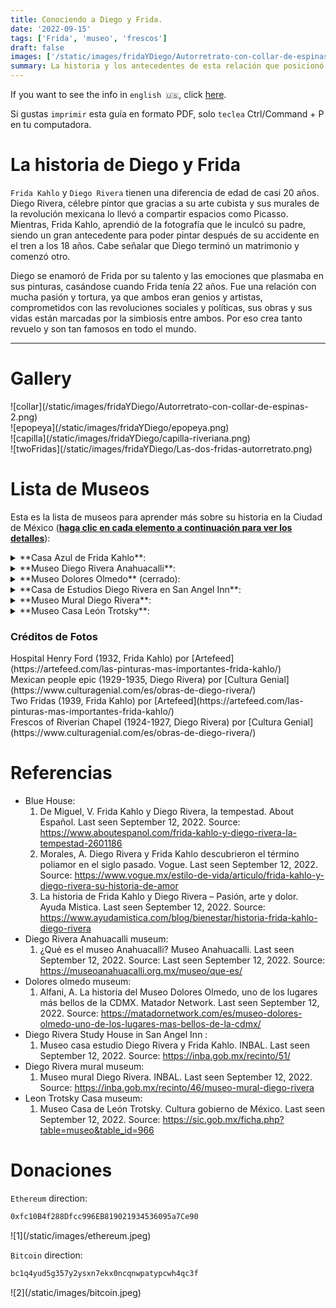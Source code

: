 ```yaml
---
title: Conociendo a Diego y Frida.
date: '2022-09-15'
tags: ['Frida', 'museo', 'frescos']
draft: false
images: ['/static/images/fridaYDiego/Autorretrato-con-collar-de-espinas-2.png']
summary: La historia y los antecedentes de esta relación que posicionó a Frida como una artista de talla mundial.
---
```


If you want to see the info in `english 🇺🇸`, click [here](/blog/diegoNFrida).

Si gustas `imprimir` esta guía en formato PDF, solo `teclea` Ctrl/Command + P en tu computadora.

# La historia de Diego y Frida

`Frida Kahlo` y `Diego Rivera` tienen una diferencia de edad de casi 20 años. Diego Rivera, célebre pintor que gracias a su arte cubista y sus murales de la revolución mexicana lo llevó a compartir espacios como Picasso. Mientras, Frida Kahlo,
aprendió de la fotografía que le inculcó su padre, siendo un gran antecedente para poder pintar después de su accidente en el tren a los 18 años. Cabe señalar que Diego terminó un matrimonio y comenzó otro.

Diego se enamoró de Frida por su talento y las emociones que plasmaba en sus pinturas, casándose cuando Frida tenía 22 años. Fue una relación con mucha pasión y tortura, ya que ambos eran genios y artistas,
comprometidos con las revoluciones sociales y políticas, sus obras y sus vidas están marcadas por la simbiosis entre ambos. Por eso crea tanto revuelo y son tan famosos en todo el mundo.

---

# Gallery

<div className="-mx-2 flex flex-wrap overflow-hidden xl:-mx-2">
  <div className="my-1 w-full overflow-hidden px-2 xl:my-1 xl:w-1/2 xl:px-2">
    ![collar](/static/images/fridaYDiego/Autorretrato-con-collar-de-espinas-2.png)
  </div>
  <div className="my-1 w-full overflow-hidden px-2 xl:my-1 xl:w-1/2 xl:px-2">
    ![epopeya](/static/images/fridaYDiego/epopeya.png)
  </div>
  <div className="my-1 w-full overflow-hidden px-2 xl:my-1 xl:w-1/2 xl:px-2">
    ![capilla](/static/images/fridaYDiego/capilla-riveriana.png)
  </div>
  <div className="my-1 w-full overflow-hidden px-2 xl:my-1 xl:w-1/2 xl:px-2">
    ![twoFridas](/static/images/fridaYDiego/Las-dos-fridas-autorretrato.png)
  </div>
</div>

# Lista de Museos

Esta es la lista de museos para aprender más sobre su historia en la Ciudad de México (<u>**haga clic en cada elemento a continuación para ver los detalles**</u>):

<details>
    <summary>**Casa Azul de Frida Kahlo**:</summary>
        <ul>
            <li type="square"> Contexto e historia. Ubicado al sur de la Ciudad de México, en una de sus colonias míticas, fue donde Diego Rivera y Frida Kahlo compartieron su vida, razón por la cual Dolores Olmedo abrió al público el museo, que refleja la vida y obra cotidiana de los artistas. Dentro de las puertas de este museo se encuentran las ollas donde cocinaban, sus dormitorios, sus herramientas de pintura, los vestidos de tehuana de Frida y un pintoresco jardín. </li>
            <li type="square"> Lo encontrarás dentro. </li>
                - A) La casa Azul.
                    - i) la familia de Frida
                    - ii) Pinturas de Diego relacionadas con la muerte de Frida.
                    - iii) La relación de Trotsky con Diego y Frida
                    - iv) Estudio y dormitorios de Diego y Frida
                - B) Jardín.
                    - i) Vestigios extraídos de Diego de las diferentes áreas arqueológicas visitadas
                    - ii) Mezcla de los vestigios y cacerolas en el jardín.
            <li type="square"> Cómo llegar. </li>
                - A) Del museo Diego Rivera Anahuacalli.
                    - i) Caminar por calle museo hasta avenida división del norte
                    - ii) Tomar el autobús. De división del norte 3315 parada a
                    - iii) Camine hacia el museo.
                - B) Desde el metro. https://metro.cdmx.gob.mx/storage/app/media/red/plano_red19.pdf
            <li type="square"> Costo. Fines de semana 270 MXN/13.5 dls. Permiso de cámara 30 MXN/1.5 dls. Martes a viernes 250 mxn/12.5 dls. </li>
            <li type="square"> Abierto: Martes de 10 a 18. Miércoles de 11 a 18. Jueves a Domingo de 10 a 18. </li>
            <li type="square"> Nivel de seguridad: ⭐️⭐️⭐️⭐️⭐️ (4.5) </li>
            <li type="square"> Visitas guiadas. Tienes que enviar un correo electrónico para programar un recorrido previamente. Tiene que ser un mínimo de 10 a 15 personas. 800 MXN/40 dls en inglés </li>
            <li type="square"> Qué comer. </li>
            <li type="square"> Material adicional. Hay códigos QR para que los niños interactúen, así como audio oficial del museo con un valor de 70 MXN/3.5 dls. </li>
            <li type="square"> [Sitio web](https://www.museofridakahlo.org.mx/?lang=en) oficial del museo.</li>
            </ul>
</details>

<details>
    <summary>**Museo Diego Rivera Anahuacalli**: </summary>
        <ul>
            <li type="square"> Contexto e historia. Dentro de las expediciones de Diego a lo largo de visitas a ruinas arqueológicas, armando
            sus bocetos y un par de pinturas junto al arte precolombino. El museo se divide en tres: el infierno, el purgatorio y el cielo, 
            donde hasta la cima del mismo hay un mirador. La fachada principal se refiere a Coatlicue, la madre del dios de la guerra Huitzilopochtli. 
            El edificio fue diseñado por Juan O'Gorman. </li>
            <li type="square"> Cómo llegar. </li>
                - A) De la casa azul de Frida Kahlo.
                    - i) Caminar para tomar el bus.
                    - ii) Tomar el bus desde la parada División del norte 3315. https://moovitapp.com/index/es/public_transit-line-6-Ciudad_de_Mexico-822-1341234-3808689-1
                    - iii) Camine hacia el museo. https://bit.ly/3BjoPzZ
                - B) Desde estación Xotepingo tren ligero. https://goo.gl/maps/gR55HXZvvNPVuRaU8
                - C) Desde autobús. https://goo.gl/maps/8RgdNCMadRZjwjAx5 // https://moovitapp.com/index/en/public_transit-line-152-Ciudad_de_Mexico-822-1341234-3808828-3
            <li type="square"> Costo. 100 MXN / 5 dls. </li>
            <li type="square"> Abierto: martes a domingo de 11 a 17:30. </li>
            <li type="square"> Nivel de seguridad: ⭐️⭐️⭐️⭐️⭐️ (4) </li>
            <li type="square"> Visitas guiadas. </li>
            <li type="square"> Qué comer. </li>
            <li type="square"> Material adicional. </li>
            <li type="square"> [Sitio web](https://museoanahuacalli.org.mx/es/) oficial del museo. </li>
        </ul>
</details>

<details>
    <summary>**Museo Dolores Olmedo** (cerrado): </summary>
        <ul>
            <li type="square"> Contexto e historia. El museo es una antigua hacienda en la zona de Xochimilco, que alberga la mayor
             colección de arte de Diego Rivera y Frida Kahlo. Puedes encontrar fauna muy endémica de México como
             como los pavos reales o la raza de perros Xoloitzcuintles. </li>
            <li type="square"> Cómo llegar. Por el momento, el museo está cerrado hasta nuevo aviso. </li>
            <li type="square"> Nivel de seguridad: ⭐️⭐️⭐️⭐️⭐️ (4) </li>
            <li type="square"> [Sitio web](https://www.museodoloresolmedo.org.mx/) oficial del museo. </li>
        </ul>
</details>

<details>
    <summary> **Casa de Estudios Diego Rivera en San Angel Inn**: </summary>
        <ul>
            <li type="square"> [Sitio web](https://estudiodiegorivera.inba.gob.mx/) oficial del museo. </li>
            <li type="square"> Contexto e historia. Diego Rivera le pidió al aclamado arquitecto mexicano Juan O'Gorman que diseñara
            un estudio donde Diego y Frida Kahlo pudieran trabajar cómodamente, además de poder vivir en él.
            Vivieron un par de años regresando de USA hasta la muerte del padre de Frida, Guillermo
            Kahlo, regresando a la casa azul. </li>
            <li type="square"> Lo encontrarás dentro. Las casas fueron construidas en terrenos vendidos por el arquitecto a los pintores, donde
            parte de la vida y obra de Juan O'Gorman puede encontrarse como solución a la demanda de la construcción
            de nuevas escuelas debido al rápido crecimiento de la población en la Ciudad de México.</li>
                - A) Casa de Diego Rivera.
                - B) Casa de Frida.
                - C) Casa de Juan O'Gorman.
            <li type="square"> Cómo llegar. https://moovitapp.com/index/es-419/transporte_p%C3%BAblico-line-116A-Ciudad_de_Mexico-822-8909-38975506-1 </li>
                - A) Autobús desde la estación de metro viveros (parada Universidad hasta sta. Catarina - Magnolia).
                - B) Bus desde casa azul de Frida (caminar 4 calles hasta parada Malintzin-allende hasta sta. Catarina – Magnolia).
            <li type="square"> Costo. 40 MXN/2 dls. No hay boletos en línea. </li>
            <li type="square"> Abierto: de martes a domingo de 11 a 17. </li>
            <li type="square"> Nivel de seguridad: ⭐️⭐️⭐️⭐️⭐️ (4.5) </li>
            <li type="square"> Visitas guiadas. Los martes hay personal que habla inglés y los viernes es el jefe de departamento.
            No pagues algún extra, así que alguna propina está bien. De igual forma puede consultarlo a través del correo electrónico: medr.atencionalvisitante@inba.gob.mx
            o medr.pedagogia@inba.gob.mx </li>
            <li type="square"> Qué comer. </li>
            <li type="square"> Material adicional. Encontrará un par de códigos QR con la información, que se encuentra principalmente en
            Español. En algunas salas hay códigos QR en francés e inglés. </li>
        </ul>
</details>

<details>
    <summary>**Museo Mural Diego Rivera**: </summary>
        <ul>
            <li type="square"> Contexto e historia. El museo en sus inicios no lo era. Como en el caso de Diego Rivera y José Clemente
            Orozco, a quienes se les pidió que pintaran frescos en edificios pertenecientes a celebridades o amigos, Diego
            pintó el mural "*Sueño de una tarde dominical en la alameda central*" porque el edificio estaba
            bastante cerca del parque central de la alameda en la Ciudad de México. Después de uno de los terremotos más perturbadores
            hemos sufrido (el de 1985), se rescató el mural y se fundó el Museo Diego, con obras del artista.
            Por si fuera poco, afuera del museo hay gente jugando domino como actividad lúdica, las personas
            se unen a disfrutar. </li>
            <li type="square"> Cómo llegar. Estación de metro Hidalgo. https://goo.gl/maps/yaYMsUVSi3GQT5879. </li>
            <li type="square"> Costo. 40 MXN/2 dls. No boletos en línea. </li>
            <li type="square"> Abrir. Martes a domingo de 10 a 18. </li>
            <li type="square"> Nivel de seguridad: ⭐️⭐️⭐️⭐️⭐️ (4) </li>
            <li type="square"> Visitas guiadas. Los tours en inglés de miércoles a viernes son de 13 a 14. Los fines de semana de 12
            a 13 y 14 a 15. El costo es de 20 MXN/1 dls. </li>
            <li type="square"> Qué comer. </li>
            <li type="square"> [Sitio web](https://bit.ly/3KOXJUt) oficial del museo. </li>
        </ul>
</details>

<details>
    <summary> **Museo Casa León Trotsky**: </summary>
        <ul>
            <li type="square"> Contexto e historia. Era la casa donde vivió Leon Trotsky, quien fue un refugiado político que fue perseguido
            por Stalin. Trotsky tuvo que huir de Rusia porque Lenin ocupó el lugar que le correspondía
            a Rusia y se convirtió en un preso político. Primero vivió en la casa azul de Diego y Frida
            Kahlo, siendo amiga de Diego Rivera. Diego Rivera siendo infiel a Frida con su menor
            hermana, Frida se vengó de Trotsky. Antes de esto, Diego Rivera le costó que renunciará al mexicano
            partido comunista, siendo el presidente de la asociación para poder extraditar a Trotsky. </li>
            <li type="square"> Cómo llegar. </li>
                - A) Desde la estación de metro General Anaya. https://goo.gl/maps/6PopheN2ddb5LMPS9
                - B) Desde el camión de Tlalpan. https://goo.gl/maps/ZdKLCNCA8TvJ53ez8 // https://moovitapp.com/index/en/public_transit-line-152-Ciudad_de_Mexico-822-1341234-3808828-3
                - C) Caminata desde Casa azul de Frida Kahlo (10 minutos)
            <li type="square"> Costo. 70 MXN/3.5 dls. Estudiante extranjero 55 MXN/2.75 dls. No hay boletos en línea. </li>
            <li type="square"> Abierto: martes a domingo de 10 a 17. </li>
            <li type="square"> Nivel de seguridad: ⭐️⭐️⭐️⭐️⭐️ (4.5) </li>
            <li type="square"> Visitas guiadas. Envíe un correo electrónico para consultar la disponibilidad a museotrotsky@outlook.com, leontrotskymuseo@gmail.com,
            derechodeasilo9@gmail.com . </li>
            <li type="square"> Qué comer. </li>
            <li type="square"> [Sitio web](http://sic.gob.mx/ficha.php?table=museo&table_id=966) oficial del museo. </li>
        </ul>
</details>

### Créditos de Fotos

<div>
  Hospital Henry Ford (1932, Frida Kahlo) por
  [Artefeed](https://artefeed.com/las-pinturas-mas-importantes-frida-kahlo/)
</div>
<div>
  Mexican people epic (1929-1935, Diego Rivera) por [Cultura
  Genial](https://www.culturagenial.com/es/obras-de-diego-rivera/)
</div>
<div>
  Two Fridas (1939, Frida Kahlo) por
  [Artefeed](https://artefeed.com/las-pinturas-mas-importantes-frida-kahlo/)
</div>
<div>
  Frescos of Riverian Chapel (1924-1927, Diego Rivera) por [Cultura
  Genial](https://www.culturagenial.com/es/obras-de-diego-rivera/)
</div>

# Referencias

- Blue House:
  1. De Miguel, V. Frida Kahlo y Diego Rivera, la tempestad. About Español. Last seen September 12, 2022. Source:
     https://www.aboutespanol.com/frida-kahlo-y-diego-rivera-la-tempestad-2601186
  2. Morales, A. Diego Rivera y Frida Kahlo descubrieron el término poliamor en el siglo pasado. Vogue. Last seen September 12, 2022. Source:
     https://www.vogue.mx/estilo-de-vida/articulo/frida-kahlo-y-diego-rivera-su-historia-de-amor
  3. La historia de Frida Kahlo y Diego Rivera – Pasión, arte y dolor. Ayuda Mistica. Last seen September 12, 2022. Source: https://www.ayudamistica.com/blog/bienestar/historia-frida-kahlo-diego-rivera
- Diego Rivera Anahuacalli museum:
  1. ¿Qué es el museo Anahuacalli? Museo Anahuacalli. Last seen September 12, 2022. Source:
     Last seen September 12, 2022. Source: https://museoanahuacalli.org.mx/museo/que-es/
- Dolores olmedo museum:
  1. Alfani, A. La historia del Museo Dolores Olmedo, uno de los lugares más bellos de la CDMX. Matador Network. Last seen September 12, 2022. Source:
     https://matadornetwork.com/es/museo-dolores-olmedo-uno-de-los-lugares-mas-bellos-de-la-cdmx/
- Diego Rivera Study House in San Angel Inn :
  1. Museo casa estudio Diego Rivera y Frida Kahlo. INBAL. Last seen September 12, 2022. Source: https://inba.gob.mx/recinto/51/
- Diego Rivera mural museum:
  1. Museo mural Diego Rivera. INBAL. Last seen September 12, 2022. Source: https://inba.gob.mx/recinto/46/museo-mural-diego-rivera
- Leon Trotsky Casa museum:
  1. Museo Casa de León Trotsky. Cultura gobierno de México. Last seen September 12, 2022. Source: https://sic.gob.mx/ficha.php?table=museo&table_id=966


# Donaciones

`Ethereum` direction:

```bash
0xfc10B4f288Dfcc996EB819021934536095a7Ce90
```

<div className="-mx-2 flex flex-wrap overflow-hidden xl:-mx-2">
  <div className="my-1 w-full overflow-hidden px-2 xl:my-1 xl:w-1/2 xl:px-2">
    ![1](/static/images/ethereum.jpeg)
  </div>
</div>

`Bitcoin` direction:

```bash
bc1q4yud5g357y2ysxn7ekx0ncqnwpatypcwh4qc3f
```

<div className="-mx-2 flex flex-wrap overflow-hidden xl:-mx-2">
  <div className="my-1 w-full overflow-hidden px-2 xl:my-1 xl:w-1/2 xl:px-2">
    ![2](/static/images/bitcoin.jpeg)
  </div>
</div>

